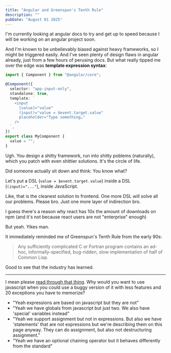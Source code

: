 ```yaml
---
title: "Angular and Greenspun's Tenth Rule"
description: ""
pubDate: "August 01 2025"
---
```


I'm currently looking at angular docs to try and get up to speed
because I will be working on an angular project soon.

And I'm known to be unbelievably biased against heavy frameworks,
so I might be triggered easily. And I've seen plenty of design flaws
in angular already, just from a few hours of perusing docs. But what
really tipped me over the edge was **template expression syntax**:

```ts
import { Component } from "@angular/core";

@Component({
  selector: "app-input-only",
  standalone: true,
  template: `
    <input
      [value]="value"
      (input)="value = $event.target.value"
      placeholder="Type something…"
    />
  `,
})
export class MyComponent {
  value = "";
}
```

Ugh. You design a shitty framework, run into shitty poblems (naturally),
which you patch with even shittier solutions. It's the circle
of life.

Did someone actually sit down and think: You know what?

Let's put a DSL (`value = $event.target.value`) inside a DSL (`(input)="..."`),
inside JavaScript.

Like, that is the cleanest solution to frontend. One more DSL will
solve all our problems. Please bro. Just one more layer of indirection bro.

I guess there's a reason why react has 10x the amount of downloads
on npm (and it's not because react users are not "enterprise" enough)

But yeah. Yikes man.

It immediately reminded me of Greenspun's Tenth Rule from the early 90s:

> Any sufficiently complicated C or Fortran program contains an ad-hoc,
> informally-specified, bug-ridden, slow implementation of half of
> Common Lisp.

Good to see that the industry has learned.

---

I mean please [read through that thing](https://angular.dev/guide/templates/expression-syntax).
Why would you want to use javascript when you could use a buggy
version of it with less features and 20 exceptions you have to memorize?

- "Yeah expressions are based on javascript but they are not"
- "Yeah we have globals from javascript but just two. We also have 'special' variables instead"
- "Yeah we support assignment but not in expressions. But also we have 'statements' that are not expressions but we're describing them on this page anyway. They can do assignment, but also not destructuring assignment."
- "Yeah we have an optional chaining operator but it behaves differently from the standard"
